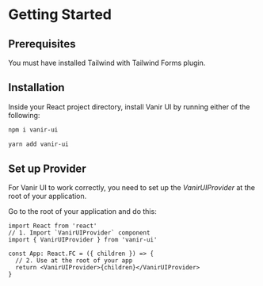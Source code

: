
# Getting Started

## Prerequisites

You must have installed Tailwind with Tailwind Forms plugin.

## Installation

Inside your React project directory, install Vanir UI by running either of the following:

```bash
npm i vanir-ui
```

```bash
yarn add vanir-ui
```

## Set up Provider

For Vanir UI to work correctly, you need to set up the _VanirUIProvider_ at the root of your application.

Go to the root of your application and do this:

```tsx
import React from 'react'
// 1. Import `VanirUIProvider` component
import { VanirUIProvider } from 'vanir-ui'

const App: React.FC = ({ children }) => {
  // 2. Use at the root of your app
  return <VanirUIProvider>{children}</VanirUIProvider>
}
```
